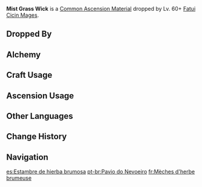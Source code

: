 {{Item Infobox
|id           = 112028
|image        = Item Mist Grass Lamp.png
|type         = Common Ascension Materials
|group        = Mist Grasses
|group2       = Elite Enemy Drops
|invCategory  = Character Development Items
|rarity       = 4
|description  = A rare bundle of Mist Grass that gives off a faint glow. Those who carry it invite both the Cicins and misfortune.
|source1      = Dropped by Lv. 60+ [[Fatui Cicin Mages]]
|source2      = [[Alchemy]]
}}
'''Mist Grass Wick''' is a [[Common Ascension Material]] dropped by Lv. 60+ [[Fatui Cicin Mages]].

==Dropped By==
{{Dropped By|level=60}}

==Alchemy==
{{Recipe
|type = Crafting
|Mist Grass = 3
|Mora = 125
|sort = Mist Grass,Mora
}}

==Craft Usage==
{{Craft Usage}}

==Ascension Usage==
{{Ascension Usage}}

==Other Languages==
{{Other Languages
|en      = Mist Grass Wick
|zhs     = 雾虚灯芯
|zhs_rm  = Wù Xū Dēngxīn
|zht     = 霧虛燈芯
|zht_rm  = Wù Xū Dēngxīn
|zh_tl   = Mist Wick
|ja      = 霧虚ろの灯芯
|ja_rm   = Kiri Utsuro no Toushin
|ja_tl   = Mist-Cavity Wick
|ko      = 안개 등심
|ko_rm   = Angae Deungsim
|ko_tl   = Mist Wick
|es      = Estambre de hierba brumosa
|es_tl   = Misty Grass Stamen
|fr      = Mèches d'herbe brumeuse
|fr_tl   = Misty Grass Wicks
|ru      = Пучок туманной травы
|ru_tl   = Bunch of Mist Grass
|th      = Mist Grass Lamp
|th_rm   = 
|th_tl   = 
|vi      = Đuốc Hư Vô
|vi_tl   = 
|de      = Nebelgrasdocht
|de_tl   = Mist Grass Wick
|id      = Mist Grass Wick
|pt      = Pavio do Nevoeiro
|pt_tl   = 
}}

==Change History==
{{Change History|1.0}}

==Navigation==
{{Development Item Navbox|type=Common Ascension Materials}}

[[es:Estambre de hierba brumosa]]
[[pt-br:Pavio do Nevoeiro]]
[[fr:Mèches d'herbe brumeuse]]